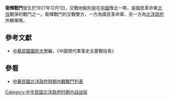{{Infobox Military Conflict|
campaign=|
image=|
caption=|
conflict=衛輝戰鬥|
date=1927年12月1日－2月2日|
place=[[中國|中國]]豫北|
result=2月2日國民革命軍攻下衛輝，北洋政府所轄部隊多位高級軍官被俘|
combatant1=[[國民革命軍|國民革命軍]]23軍|
combatant2=北洋政府軍| 
commander1=[[秦德純|秦德純]]|
commander2=[[任增琪|任增琪]]|
strength1=|
strength2=|
casualties1=|
casualties2=|
}}
'''衛輝戰鬥'''發生於1927年12月1日，交戰地點則是在[[中國|中國]]豫北一帶，是國民革命軍[[北伐|北伐]]戰爭的戰鬥之一。衛輝戰鬥的交戰雙方，一方為國民革命軍，另一方為[[北洋政府|北洋政府]]所轄軍隊。

{{历史小作品}}
{{War-stub}}

==參考文獻==
*[[中華民國|中華民國]][[國防大學_(臺灣)|國防大學]]編，《中國現代軍事史主要戰役表》

==參看==
*[[中華民國北洋政府時期內戰戰鬥列表|中華民國北洋政府時期內戰戰鬥列表]]
[[Category:中华民国北洋政府时期内战战役|Category:中华民国北洋政府时期内战战役]]